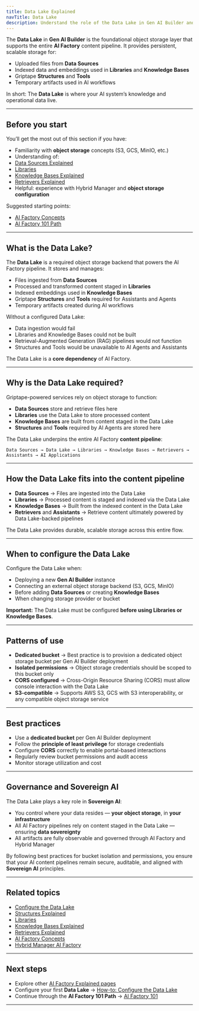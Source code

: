```yaml
---
title: Data Lake Explained
navTitle: Data Lake
description: Understand the role of the Data Lake in Gen AI Builder and how it supports AI Factory content pipelines.
---
```



The **Data Lake** in **Gen AI Builder** is the foundational object storage layer that supports the entire **AI Factory** content pipeline.
It provides persistent, scalable storage for:

- Uploaded files from **Data Sources**
- Indexed data and embeddings used in **Libraries** and **Knowledge Bases**
- Griptape **Structures** and **Tools**
- Temporary artifacts used in AI workflows

In short:
The **Data Lake** is where your AI system’s knowledge and operational data live.

---

## Before you start

You’ll get the most out of this section if you have:

- Familiarity with **object storage** concepts (S3, GCS, MinIO, etc.)
- Understanding of:
- [Data Sources Explained](structures-explained)
- [Libraries](../../gen-ai/builder/libraries/)
- [Knowledge Bases Explained](knowledge-bases-explained)
- [Retrievers Explained](retrievers-explained)
- Helpful: experience with Hybrid Manager and **object storage configuration**

Suggested starting points:

- [AI Factory Concepts](ai-factory-concepts)
- [AI Factory 101 Path](../paths/101)

---

## What is the Data Lake?

The **Data Lake** is a required object storage backend that powers the AI Factory pipeline.
It stores and manages:

- Files ingested from **Data Sources**
- Processed and transformed content staged in **Libraries**
- Indexed embeddings used in **Knowledge Bases**
- Griptape **Structures** and **Tools** required for Assistants and Agents
- Temporary artifacts created during AI workflows

Without a configured Data Lake:

- Data ingestion would fail
- Libraries and Knowledge Bases could not be built
- Retrieval-Augmented Generation (RAG) pipelines would not function
- Structures and Tools would be unavailable to AI Agents and Assistants

The Data Lake is a **core dependency** of AI Factory.

---

## Why is the Data Lake required?

Griptape-powered services rely on object storage to function:

- **Data Sources** store and retrieve files here
- **Libraries** use the Data Lake to store processed content
- **Knowledge Bases** are built from content staged in the Data Lake
- **Structures** and **Tools** required by AI Agents are stored here

The Data Lake underpins the entire AI Factory **content pipeline**:

```
Data Sources → Data Lake → Libraries → Knowledge Bases → Retrievers → Assistants → AI Applications
```

---

## How the Data Lake fits into the content pipeline

- **Data Sources** → Files are ingested into the Data Lake
- **Libraries** → Processed content is staged and indexed via the Data Lake
- **Knowledge Bases** → Built from the indexed content in the Data Lake
- **Retrievers** and **Assistants** → Retrieve content ultimately powered by Data Lake-backed pipelines

The Data Lake provides durable, scalable storage across this entire flow.

---

## When to configure the Data Lake

Configure the Data Lake when:

- Deploying a new **Gen AI Builder** instance
- Connecting an external object storage backend (S3, GCS, MinIO)
- Before adding **Data Sources** or creating **Knowledge Bases**
- When changing storage provider or bucket

**Important:** The Data Lake must be configured **before using Libraries or Knowledge Bases**.

---

## Patterns of use

- **Dedicated bucket** → Best practice is to provision a dedicated object storage bucket per Gen AI Builder deployment
- **Isolated permissions** → Object storage credentials should be scoped to this bucket only
- **CORS configured** → Cross-Origin Resource Sharing (CORS) must allow console interaction with the Data Lake
- **S3-compatible** → Supports AWS S3, GCS with S3 interoperability, or any compatible object storage service

---

## Best practices

- Use a **dedicated bucket** per Gen AI Builder deployment
- Follow the **principle of least privilege** for storage credentials
- Configure **CORS** correctly to enable portal-based interactions
- Regularly review bucket permissions and audit access
- Monitor storage utilization and cost

---

## Governance and Sovereign AI

The Data Lake plays a key role in **Sovereign AI**:

- You control where your data resides — **your object storage**, in **your infrastructure**
- All AI Factory pipelines rely on content staged in the Data Lake — ensuring **data sovereignty**
- All artifacts are fully observable and governed through AI Factory and Hybrid Manager

By following best practices for bucket isolation and permissions, you ensure that your AI content pipelines remain secure, auditable, and aligned with **Sovereign AI** principles.

---

## Related topics

- [Configure the Data Lake](/edb-postgres-ai/ai-factory/learn/how-to/gen-ai/configure-datalake)
- [Structures Explained](structures-explained)
- [Libraries](../../gen-ai/builder/libraries/)
- [Knowledge Bases Explained](knowledge-bases-explained)
- [Retrievers Explained](retrievers-explained)
- [AI Factory Concepts](ai-factory-concepts)
- [Hybrid Manager AI Factory](/edb-postgres-ai/hybrid-manager/ai-factory)

---

## Next steps

- Explore other [AI Factory Explained pages](.)
- Configure your first **Data Lake** → [How-to: Configure the Data Lake](/edb-postgres-ai/ai-factory/learn/how-to/gen-ai/configure-datalake)
- Continue through the **AI Factory 101 Path** → [AI Factory 101](../paths/101)

---
